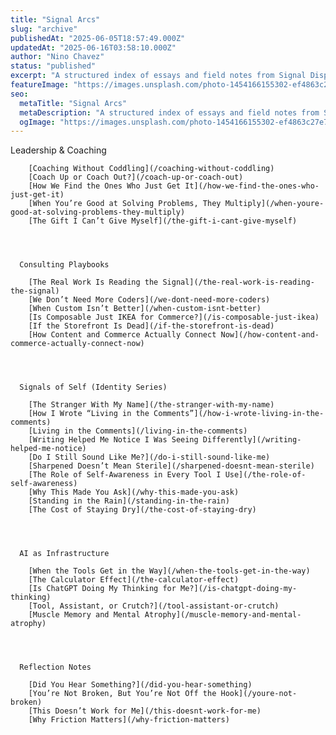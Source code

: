 ```yaml
---
title: "Signal Arcs"
slug: "archive"
publishedAt: "2025-06-05T18:57:49.000Z"
updatedAt: "2025-06-16T03:58:10.000Z"
author: "Nino Chavez"
status: "published"
excerpt: "A structured index of essays and field notes from Signal Dispatch. Organized by theme and series"
featureImage: "https://images.unsplash.com/photo-1454166155302-ef4863c27e70?crop=entropy&cs=tinysrgb&fit=max&fm=jpg&ixid=M3wxMTc3M3wwfDF8c2VhcmNofDI0fHxicm93c2UlMjBub3Rlc3xlbnwwfHx8fDE3NDkxNTYzMTR8MA&ixlib=rb-4.1.0&q=80&w=2000"
seo:
  metaTitle: "Signal Arcs"
  metaDescription: "A structured index of essays and field notes from Signal Dispatch. Organized by theme and series"
  ogImage: "https://images.unsplash.com/photo-1454166155302-ef4863c27e70?crop=entropy&cs=tinysrgb&fit=max&fm=jpg&ixid=M3wxMTc3M3wwfDF8c2VhcmNofDI0fHxicm93c2UlMjBub3Rlc3xlbnwwfHx8fDE3NDkxNTYzMTR8MA&ixlib=rb-4.1.0&q=80&w=2000"
---
```


Leadership & Coaching
      
        [Coaching Without Coddling](/coaching-without-coddling)
        [Coach Up or Coach Out?](/coach-up-or-coach-out)
        [How We Find the Ones Who Just Get It](/how-we-find-the-ones-who-just-get-it)
        [When You’re Good at Solving Problems, They Multiply](/when-youre-good-at-solving-problems-they-multiply)
        [The Gift I Can’t Give Myself](/the-gift-i-cant-give-myself)
      
    

    
      Consulting Playbooks
      
        [The Real Work Is Reading the Signal](/the-real-work-is-reading-the-signal)
        [We Don’t Need More Coders](/we-dont-need-more-coders)
        [When Custom Isn’t Better](/when-custom-isnt-better)
        [Is Composable Just IKEA for Commerce?](/is-composable-just-ikea)
        [If the Storefront Is Dead](/if-the-storefront-is-dead)
        [How Content and Commerce Actually Connect Now](/how-content-and-commerce-actually-connect-now)
      
    

    
      Signals of Self (Identity Series)
      
        [The Stranger With My Name](/the-stranger-with-my-name)
        [How I Wrote “Living in the Comments”](/how-i-wrote-living-in-the-comments)
        [Living in the Comments](/living-in-the-comments)
        [Writing Helped Me Notice I Was Seeing Differently](/writing-helped-me-notice)
        [Do I Still Sound Like Me?](/do-i-still-sound-like-me)
        [Sharpened Doesn’t Mean Sterile](/sharpened-doesnt-mean-sterile)
        [The Role of Self-Awareness in Every Tool I Use](/the-role-of-self-awareness)
        [Why This Made You Ask](/why-this-made-you-ask)
        [Standing in the Rain](/standing-in-the-rain)
        [The Cost of Staying Dry](/the-cost-of-staying-dry)
      
    

    
      AI as Infrastructure
      
        [When the Tools Get in the Way](/when-the-tools-get-in-the-way)
        [The Calculator Effect](/the-calculator-effect)
        [Is ChatGPT Doing My Thinking for Me?](/is-chatgpt-doing-my-thinking)
        [Tool, Assistant, or Crutch?](/tool-assistant-or-crutch)
        [Muscle Memory and Mental Atrophy](/muscle-memory-and-mental-atrophy)
      
    

    
      Reflection Notes
      
        [Did You Hear Something?](/did-you-hear-something)
        [You’re Not Broken, But You’re Not Off the Hook](/youre-not-broken)
        [This Doesn’t Work for Me](/this-doesnt-work-for-me)
        [Why Friction Matters](/why-friction-matters)
